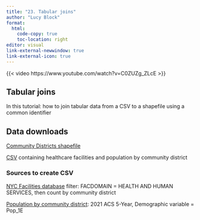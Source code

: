 ```yaml
---
title: "23. Tabular joins"
author: "Lucy Block"
format:
  html:
    code-copy: true
    toc-location: right
editor: visual
link-external-newwindow: true
link-external-icon: true
---
```


{{< video https://www.youtube.com/watch?v=C0ZUZg_ZLcE >}}

## Tabular joins

In this tutorial: how to join tabular data from a CSV to a shapefile using a common identifier

## Data downloads

[Community Districts shapefile](https://data.cityofnewyork.us/City-Government/Community-Districts/yfnk-k7r4)

[CSV](https://drive.google.com/file/d/1FuhNasPxICiK9QhYXCtfdVmGvorWedFY/view) containing healthcare facilities and population by community district

### Sources to create CSV

[NYC Facilities database](https://www.nyc.gov/site/planning/data-maps/open-data/dwn-selfac.page) filter: FACDOMAIN = HEALTH AND HUMAN SERVICES, then count by community district

[Population by community district](https://www.nyc.gov/site/planning/planning-level/nyc-population/american-community-survey.page): 2021 ACS 5-Year, Demographic variable = Pop_1E
